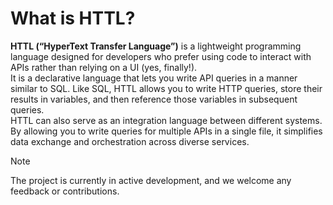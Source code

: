 
# What is HTTL?

**HTTL (“HyperText Transfer Language”)** is a lightweight programming language designed for developers who prefer using code to interact with APIs rather than relying on a UI (yes, finally!). 
<br />
It is a declarative language that lets you write API queries in a manner similar to SQL. Like SQL, HTTL allows you to write HTTP queries, store their results in variables, and then reference those variables in subsequent queries.
<br />
HTTL can also serve as an integration language between different systems. By allowing you to write queries for multiple APIs in a single file, it simplifies data exchange and orchestration across diverse services.


> [!NOTE]
>
> The project is currently in active development, and we welcome any feedback or contributions.
> 
